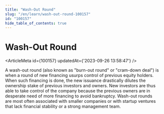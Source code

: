 ```yaml
---
title: "Wash-Out Round"
slug: "/en/learn/wash-out-round-100157"
id: "100157"
hide_table_of_contents: true
---
```



# Wash-Out Round

<ArticleMeta id={100157} updatedAt={'2023-09-26 13:58:47'} />
<div className='border-solid border-b border-t-0 my-4 border-[var(--ifm-color-gray-300)]' />

A wash-out round (also known as "burn-out round" or "cram-down deal") is when a round of new financing usurps control of previous equity holders. When such financing is done, the new issuance drastically dilutes the ownership stake of previous investors and owners. New investors are thus able to take control of the company because the previous owners are in desperate need of more financing to avoid bankruptcy. Wash-out rounds are most often associated with smaller companies or with startup ventures that lack financial stability or a strong management team.
